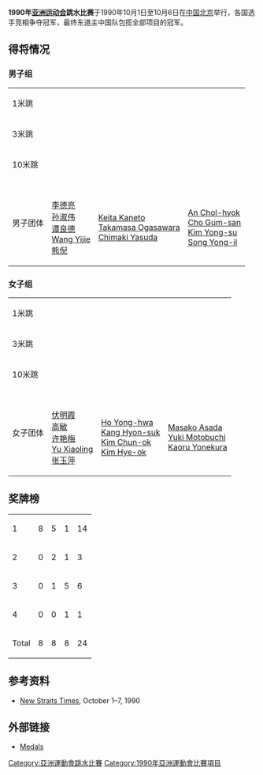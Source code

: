 '''1990年[[亚洲运动会|亚洲运动会]]跳水比赛'''于1990年10月1日至10月6日在[[中国|中国]][[北京|北京]]举行，各国选手竞相争夺冠军，最终东道主中国队包揽全部项目的冠军。

==得将情况==
===男子组===
{|{{MedalistTable|type=Event}}
|-
|1米跳 <br />{{DetailsLink|Diving at the 1990 Asian Games – Men's 1 metre springboard}}
|{{flagIOC2medalist|[[谭良德|谭良德]]|CHN|1990年亞洲運動會}}
|{{flagIOC2medalist|[[Wang_Yijie|Wang Yijie]]|CHN|1990年亞洲運動會}}
|{{flagIOC2medalist|[[Chimaki_Yasuda|Chimaki Yasuda]]|JPN|1990年亞洲運動會}}
|-
|3米跳<br />{{DetailsLink|Diving at the 1990 Asian Games – Men's 3 metre springboard}}
|{{flagIOC2medalist|[[谭良德|谭良德]]|CHN|1990年亞洲運動會}}
|{{flagIOC2medalist|[[李德亮|李德亮]]|CHN|1990年亞洲運動會}}
|{{flagIOC2medalist|[[Lee_Yuan-ming|Lee Yuan-ming]]|TPE|1990年亞洲運動會}}
|-
|10米跳<br />{{DetailsLink|Diving at the 1990 Asian Games – Men's 10 metre platform}}
|{{flagIOC2medalist|[[孙淑伟|孙淑伟]]|CHN|1990年亞洲運動會}}
|{{flagIOC2medalist|[[熊倪|熊倪]]|CHN|1990年亞洲運動會}}
|{{flagIOC2medalist|[[Keita_Kaneto|Keita Kaneto]]|JPN|1990年亞洲運動會}}
|-
|男子团体<br />{{DetailsLink|Diving at the 1994 Asian Games – Men's team}}
|{{flagIOC2|CHN|1990年亞洲運動會}}<br />[[李德亮|李德亮]]<br />[[孙淑伟|孙淑伟]]<br />[[谭良德|谭良德]]<br />[[Wang_Yijie|Wang Yijie]]<br />[[熊倪|熊倪]]
|valign=top|{{flagIOC2|JPN|1990年亞洲運動會}}<br />[[Keita_Kaneto|Keita Kaneto]]<br />[[Takamasa_Ogasawara|Takamasa Ogasawara]]<br />[[Chimaki_Yasuda|Chimaki Yasuda]]
|valign=top|{{flagIOC2|PRK|1990年亞洲運動會}}<br />[[An_Chol-hyok_(diver)|An Chol-hyok]]<br />[[Cho_Gum-san|Cho Gum-san]]<br />[[Kim_Yong-su_(diver)|Kim Yong-su]]<br />[[Song_Yong-il|Song Yong-il]]
|}

===女子组===
{|{{MedalistTable|type=项目}}
|-
|1米跳<br />{{DetailsLink|Diving at the 1990 Asian Games – Women's 1 metre springboard}}
|{{flagIOC2medalist|[[高敏|高敏]]|CHN|1990年亞洲運動會}}
|{{flagIOC2medalist|[[Yu_Xiaoling|Yu Xiaoling]]|CHN|1990年亞洲運動會}}
|{{flagIOC2medalist|[[Yuki_Motobuchi|Yuki Motobuchi]]|JPN|1990年亞洲運動會}}
|-
|3米跳<br />{{DetailsLink|Diving at the 1990 Asian Games – Women's 3 metre springboard}}
|{{flagIOC2medalist|[[高敏|高敏]]|CHN|1990年亞洲運動會}}
|{{flagIOC2medalist|[[张玉萍_(跳水运动员)|张玉萍]]|CHN|1990年亞洲運動會}}
|{{flagIOC2medalist|[[Yuki_Motobuchi|Yuki Motobuchi]]|JPN|1990年亞洲運動會}}
|-
|10米跳<br />{{DetailsLink|Diving at the 1990 Asian Games – Women's 10 metre platform}}
|{{flagIOC2medalist|[[许艳梅|许艳梅]]|CHN|1990年亞洲運動會}}
|{{flagIOC2medalist|[[Kim_Chun-ok|Kim Chun-ok]]|PRK|1990年亞洲運動會}}
|{{flagIOC2medalist|[[伏明霞|伏明霞]]|CHN|1990年亞洲運動會}}
|-
|女子团体<br />{{DetailsLink|Diving at the 1994 Asian Games – Women's team}}
|{{flagIOC2|CHN|1990年亞洲運動會}}<br />[[伏明霞|伏明霞]]<br />[[高敏|高敏]]<br />[[许艳梅|许艳梅]]<br />[[Yu_Xiaoling|Yu Xiaoling]]<br />[[张玉萍_(跳水运动员)|张玉萍]]
|valign=top|{{flagIOC2|PRK|1990年亞洲運動會}}<br />[[Ho_Yong-hwa|Ho Yong-hwa]]<br />[[Kang_Hyon-suk|Kang Hyon-suk]]<br />[[Kim_Chun-ok|Kim Chun-ok]]<br />[[Kim_Hye-ok_(diver)|Kim Hye-ok]]
|valign=top|{{flagIOC2|JPN|1990年亞洲運動會}}<br />[[Masako_Asada|Masako Asada]]<br />[[Yuki_Motobuchi|Yuki Motobuchi]]<br />[[Kaoru_Yonekura|Kaoru Yonekura]]
|}

==奖牌榜==
{| {{RankedMedalTable|nation-width=200px}}
|-
| 1 ||align=left| {{flagIOC2|CHN|1990年亚洲运动会}} || 8 || 5 || 1 || 14
|-
| 2 ||align=left| {{flagIOC2|PRK|1990年亚洲运动会}} || 0 || 2 || 1 || 3
|-
| 3 ||align=left| {{flagIOC2|JPN|1990年亚洲运动会}} || 0 || 1 || 5 || 6
|-
| 4 ||align=left| {{flagIOC2|TPE|1990年亚洲运动会}} || 0 || 0 || 1 || 1
|- 
!colspan=2| Total || 8 || 8 || 8 || 24
|}

== 参考资料 ==
{{reflist}}
* [[New_Straits_Times|New Straits Times]], October 1–7, 1990

== 外部链接 ==
*[https://archive.is/20130201032138/http://sportfieber.pytalhost.com/k/kunstspringen/asiangames/1990.Medals.htm Medals]

{{亞洲運動會跳水比賽}}
[[Category:亞洲運動會跳水比賽|Category:亞洲運動會跳水比賽]]
[[Category:1990年亞洲運動會比賽項目|Category:1990年亞洲運動會比賽項目]]